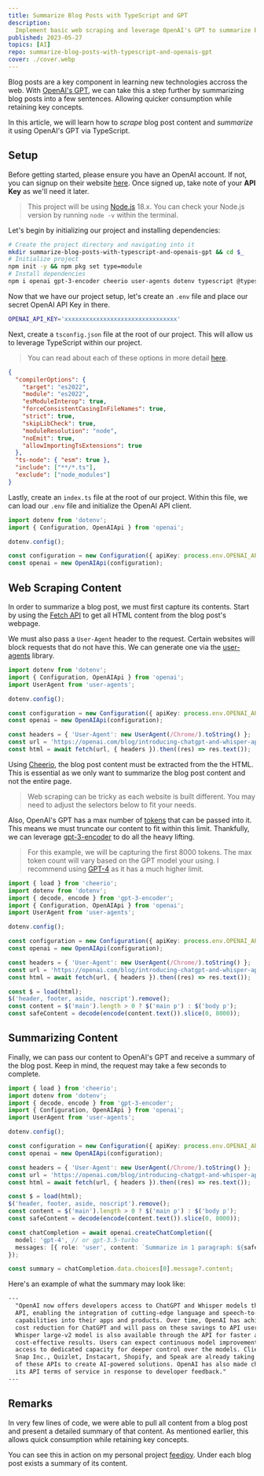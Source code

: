 ```yaml
---
title: Summarize Blog Posts with TypeScript and GPT
description:
  Implement basic web scraping and leverage OpenAI's GPT to summarize blog posts via TypeScript.
published: 2023-05-27
topics: [AI]
repo: summarize-blog-posts-with-typescript-and-openais-gpt
cover: ./cover.webp
---
```


Blog posts are a key component in learning new technologies accross the web. With [OpenAI's
GPT][openai-gpt], we can take this a step further by summarizing blog posts into a few sentences.
Allowing quicker consumption while retaining key concepts.

In this article, we will learn how to _scrape_ blog post content and _summarize_ it using OpenAI's
GPT via TypeScript.

## Setup

Before getting started, please ensure you have an OpenAI account. If not, you can signup on their
website [here][openai-signup]. Once signed up, take note of your **API Key** as we'll need it later.

> This project will be using [Node.js][nodejs-download] 18.x. You can check your Node.js version by
> running `node -v` within the terminal.

Let's begin by initializing our project and installing dependencies:

```bash
# Create the project directory and navigating into it
mkdir summarize-blog-posts-with-typescript-and-openais-gpt && cd $_
# Initialize project
npm init -y && npm pkg set type=module
# Install dependencies
npm i openai gpt-3-encoder cheerio user-agents dotenv typescript @types/node @types/user-agents
```

Now that we have our project setup, let's create an `.env` file and place our secret OpenAI API Key
in there.

```bash title=".env"
OPENAI_API_KEY='xxxxxxxxxxxxxxxxxxxxxxxxxxxxxxxx'
```

Next, create a `tsconfig.json` file at the root of our project. This will allow us to leverage
TypeScript within our project.

> You can read about each of these options in more detail [here][tsconfig-options].

```json title="tsconfig.json"
{
  "compilerOptions": {
    "target": "es2022",
    "module": "es2022",
    "esModuleInterop": true,
    "forceConsistentCasingInFileNames": true,
    "strict": true,
    "skipLibCheck": true,
    "moduleResolution": "node",
    "noEmit": true,
    "allowImportingTsExtensions": true
  },
  "ts-node": { "esm": true },
  "include": ["**/*.ts"],
  "exclude": ["node_modules"]
}
```

Lastly, create an `index.ts` file at the root of our project. Within this file, we can load our
`.env` file and initialize the OpenAI API client.

```ts title="index.ts"
import dotenv from 'dotenv';
import { Configuration, OpenAIApi } from 'openai';

dotenv.config();

const configuration = new Configuration({ apiKey: process.env.OPENAI_API_KEY });
const openai = new OpenAIApi(configuration);
```

## Web Scraping Content

In order to summarize a blog post, we must first capture its contents. Start by using the [Fetch
API][fetch-api] to get all HTML content from the blog post's webpage.

We must also pass a `User-Agent` header to the request. Certain websites will block requests that do
not have this. We can generate one via the [user-agents][user-agents] library.

```ts title="index.ts" {1-9}
import dotenv from 'dotenv';
import { Configuration, OpenAIApi } from 'openai';
import UserAgent from 'user-agents';

dotenv.config();

const configuration = new Configuration({ apiKey: process.env.OPENAI_API_KEY });
const openai = new OpenAIApi(configuration);

const headers = { 'User-Agent': new UserAgent(/Chrome/).toString() };
const url = 'https://openai.com/blog/introducing-chatgpt-and-whisper-apis';
const html = await fetch(url, { headers }).then((res) => res.text());
```

Using [Cheerio][cheerio], the blog post content must be extracted from the the HTML. This is
essential as we only want to summarize the blog post content and not the entire page.

> Web scraping can be tricky as each website is built different. You may need to adjust the
> selectors below to fit your needs.

Also, OpenAI's GPT has a max number of [tokens][openai-tokens] that can be passed into it. This
means we must truncate our content to fit within this limit. Thankfully, we can leverage
[gpt-3-encoder][gpt-3-encoder] to do all the heavy lifting.

> For this example, we will be capturing the first 8000 tokens. The max token count will vary based
> on the GPT model your using. I recommend using [GPT-4][gpt4-model] as it has a much higher limit.

```ts title="index.ts" {2,4-14}
import { load } from 'cheerio';
import dotenv from 'dotenv';
import { decode, encode } from 'gpt-3-encoder';
import { Configuration, OpenAIApi } from 'openai';
import UserAgent from 'user-agents';

dotenv.config();

const configuration = new Configuration({ apiKey: process.env.OPENAI_API_KEY });
const openai = new OpenAIApi(configuration);

const headers = { 'User-Agent': new UserAgent(/Chrome/).toString() };
const url = 'https://openai.com/blog/introducing-chatgpt-and-whisper-apis';
const html = await fetch(url, { headers }).then((res) => res.text());

const $ = load(html);
$('header, footer, aside, noscript').remove();
const content = $('main').length > 0 ? $('main p') : $('body p');
const safeContent = decode(encode(content.text()).slice(0, 8000));
```

## Summarizing Content

Finally, we can pass our content to OpenAI's GPT and receive a summary of the blog post. Keep in
mind, the request may take a few seconds to complete.

```ts title="index.ts" {1-20}
import { load } from 'cheerio';
import dotenv from 'dotenv';
import { decode, encode } from 'gpt-3-encoder';
import { Configuration, OpenAIApi } from 'openai';
import UserAgent from 'user-agents';

dotenv.config();

const configuration = new Configuration({ apiKey: process.env.OPENAI_API_KEY });
const openai = new OpenAIApi(configuration);

const headers = { 'User-Agent': new UserAgent(/Chrome/).toString() };
const url = 'https://openai.com/blog/introducing-chatgpt-and-whisper-apis';
const html = await fetch(url, { headers }).then((res) => res.text());

const $ = load(html);
$('header, footer, aside, noscript').remove();
const content = $('main').length > 0 ? $('main p') : $('body p');
const safeContent = decode(encode(content.text()).slice(0, 8000));

const chatCompletion = await openai.createChatCompletion({
  model: 'gpt-4', // or gpt-3.5-turbo
  messages: [{ role: 'user', content: `Summarize in 1 paragraph: ${safeContent}` }],
});

const summary = chatCompletion.data.choices[0].message?.content;
```

Here's an example of what the summary may look like:

```txt
---
  "OpenAI now offers developers access to ChatGPT and Whisper models through its
  API, enabling the integration of cutting-edge language and speech-to-text
  capabilities into their apps and products. Over time, OpenAI has achieved a 90%
  cost reduction for ChatGPT and will pass on these savings to API users. The
  Whisper large-v2 model is also available through the API for faster and
  cost-effective results. Users can expect continuous model improvements and
  access to dedicated capacity for deeper control over the models. Clients like
  Snap Inc., Quizlet, Instacart, Shopify, and Speak are already taking advantage
  of these APIs to create AI-powered solutions. OpenAI has also made changes to
  its API terms of service in response to developer feedback."
---
```

## Remarks

In very few lines of code, we were able to pull all content from a blog post and present a detailed
summary of that content. As mentioned earlier, this allows quick consumption while retaining key
concepts.

You can see this in action on my personal project [feedjoy][feedjoy]. Under each blog post exists a
summary of its content.

[openai-gpt]: https://openai.com/product/gpt-4
[openai-signup]: https://platform.openai.com/signup
[openai-tokens]: https://help.openai.com/en/articles/4936856-what-are-tokens-and-how-to-count-them
[nodejs-download]: https://nodejs.org/en/download
[tsconfig-options]: https://www.typescriptlang.org/docs/handbook/tsconfig-json.html
[fetch-api]: https://developer.mozilla.org/en-US/docs/Web/API/Fetch_API
[cheerio]: https://cheerio.js.org/docs/intro
[user-agents]: https://github.com/intoli/user-agents
[gpt-3-encoder]: https://github.com/latitudegames/GPT-3-Encoder
[gpt4-model]: https://platform.openai.com/docs/models/gpt-4
[feedjoy]: https://feedjoy.fyi
